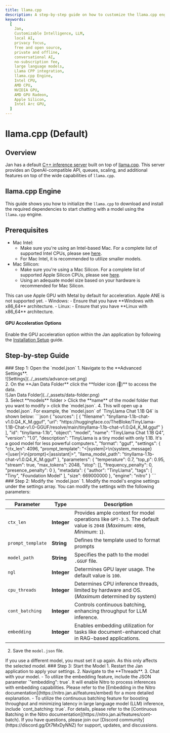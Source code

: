 ```yaml
---
title: llama.cpp
description: A step-by-step guide on how to customize the llama.cpp engine.
keywords:
  [
    Jan,
    Customizable Intelligence, LLM,
    local AI,
    privacy focus,
    free and open source,
    private and offline,
    conversational AI,
    no-subscription fee,
    large language models,
    Llama CPP integration,
    llama.cpp Engine,
    Intel CPU,
    AMD CPU,
    NVIDIA GPU,
    AMD GPU Radeon,
    Apple Silicon,
    Intel Arc GPU,
  ]
---
```



# llama.cpp (Default)

## Overview

Jan has a default [C++ inference server](https://github.com/janhq/cortex) built on top of [llama.cpp](https://github.com/ggerganov/llama.cpp). This server provides an OpenAI-compatible API, queues, scaling, and additional features on top of the wide capabilities of `llama.cpp`.

## llama.cpp Engine

This guide shows you how to initialize the `llama.cpp` to download and install the required dependencies to start chatting with a model using the `llama.cpp` engine.

## Prerequisites
- Mac Intel:
  - Make sure you're using an Intel-based Mac. For a complete list of supported Intel CPUs, please see [here](https://en.wikipedia.org/wiki/MacBook_Pro_(Intel-based)).
  - For Mac Intel, it is recommended to utilize smaller models.
- Mac Sillicon:
  - Make sure you're using a Mac Silicon. For a complete list of supported Apple Silicon CPUs, please see [here](https://en.wikipedia.org/wiki/Apple_Silicon).
  - Using an adequate model size based on your hardware is recommended for Mac Silicon.
<Callout type="info">
  This can use Apple GPU with Metal by default for acceleration. Apple ANE is not supported yet.
</Callout>
- Windows:
  - Ensure that you have **Windows with x86_64** architecture.
- Linux:
  - Ensure that you have **Linux with x86_64** architecture.

#### GPU Acceleration Options
Enable the GPU acceleration option within the Jan application by following the [Installation Setup](/docs/desktop-installation) guide.
## Step-by-step Guide
<Steps>
### Step 1: Open the `model.json`
1. Navigate to the **Advanced Settings**.
<br/>
![Settings](../_assets/advance-set.png)
<br/>
2. On the **Jan Data Folder** click the **folder icon (📂)** to access the data.
<br/>
![Jan Data Folder](../_assets/data-folder.png)
<br/>
3. Select **models** folder > Click the **name** of the model folder that you want to modify > click the `model.json`.
4. This will open up a `model.json`. For example, the `model.json` of `TinyLlama Chat 1.1B Q4` is shown below:
```json
{
  "sources": [
    {
      "filename": "tinyllama-1.1b-chat-v1.0.Q4_K_M.gguf",
      "url": "https://huggingface.co/TheBloke/TinyLlama-1.1B-Chat-v1.0-GGUF/resolve/main/tinyllama-1.1b-chat-v1.0.Q4_K_M.gguf"
    }
  ],
  "id": "tinyllama-1.1b",
  "object": "model",
  "name": "TinyLlama Chat 1.1B Q4",
  "version": "1.0",
  "description": "TinyLlama is a tiny model with only 1.1B. It's a good model for less powerful computers.",
  "format": "gguf",
  "settings": {
    "ctx_len": 4096,
    "prompt_template": "<|system|>\n{system_message}<|user|>\n{prompt}<|assistant|>",
    "llama_model_path": "tinyllama-1.1b-chat-v1.0.Q4_K_M.gguf"
  },
  "parameters": {
    "temperature": 0.7,
    "top_p": 0.95,
    "stream": true,
    "max_tokens": 2048,
    "stop": [],
    "frequency_penalty": 0,
    "presence_penalty": 0
  },
  "metadata": {
    "author": "TinyLlama",
    "tags": [
      "Tiny",
      "Foundation Model"
    ],
    "size": 669000000
  },
  "engine": "nitro"
}
```
### Step 2: Modify the `model.json`
1. Modify the model's engine settings under the settings array. You can modify the settings with the following parameters:

| Parameter       | Type        | Description                                                                                                                        |
| --------------- | ----------- | ---------------------------------------------------------------------------------------------------------------------------------- |
| `ctx_len`       | **Integer** | Provides ample context for model operations like `GPT-3.5`. The default value is `2048` (_Maximum_: `4096`, _Minimum_: `1`). |
| `prompt_template`           | **String** | Defines the template used to format prompts                                                                            |
| `model_path`           | **String** | Specifies the path to the model `.GGUF` file.                                                                             |
| `ngl`           | **Integer** | Determines GPU layer usage. The default value is `100`.                                                                             |
| `cpu_threads`   | **Integer** | Determines CPU inference threads, limited by hardware and OS. (_Maximum_ determined by system)                                     |
| `cont_batching` | **Integer** | Controls continuous batching, enhancing throughput for LLM inference.                                                              |
| `embedding`     | **Integer** | Enables embedding utilization for tasks like document-enhanced chat in RAG-based applications.                                     |
2. Save the `model.json` file.
<Callout type='info'>
  If you use a different model, you must set it up again. As this only affects the selected model.
</Callout>
### Step 3: Start the Model
1. Restart the Jan application to apply your settings.
2. Navigate to the **Threads**.
3. Chat with your model.
</Steps>
<Callout type='info'>
  - To utilize the embedding feature, include the JSON parameter `"embedding": true`. It will enable Nitro to process inferences with embedding capabilities. Please refer to the [Embedding in the Nitro documentation](https://nitro.jan.ai/features/embed) for a more detailed explanation.
  - To utilize the continuous batching feature for boosting throughput and minimizing latency in large language model (LLM) inference, include `cont_batching: true`. For details, please refer to the [Continuous Batching in the Nitro documentation](https://nitro.jan.ai/features/cont-batch).
</Callout>


<Callout type='info'>
  If you have questions, please join our [Discord community](https://discord.gg/Dt7MxDyNNZ) for support, updates, and discussions.
</Callout>
